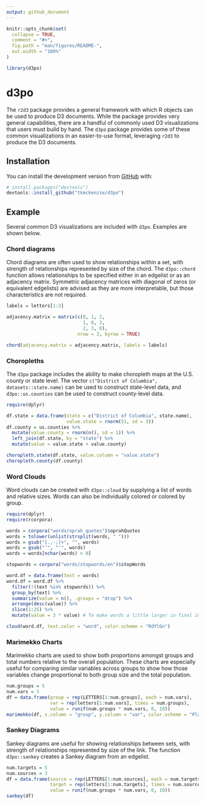 ```yaml
---
output: github_document
---
```


<!-- README.md is generated from README.Rmd. Please edit that file -->

```r
knitr::opts_chunk$set(
  collapse = TRUE,
  comment = "#>",
  fig.path = "man/figures/README-",
  out.width = "100%"
)

library(d3po)
```

# d3po #

<!-- badges: start -->
<!-- badges: end -->

The `r2d3` package provides a general framework with which R objects can be used to produce D3 documents. While the package provides very general capabilities, there are a handful of commonly used D3 visualizations that users must build by hand. The `d3po` package provides some of these common visualizations in an easier-to-use format, leveraging `r2d3` to produce the D3 documents.

## Installation ##

You can install the development version from [GitHub](https://github.com/) with:

``` r
# install.packages("devtools")
devtools::install_github("tkmckenzie/d3po")
```
## Example ##

Several common D3 visualizations are included with `d3po`. Examples are shown below.

### Chord diagrams ###

Chord diagrams are often used to show relationships within a set, with strength of relationships represented by size of the chord. The `d3po::chord` function allows relationships to be specified either in an edgelist or as an adjacency matrix. Symmetric adjacency matrices with diagonal of zeros (or equivalent edgelists) are advised as they are more interpretable, but those characteristics are not required.

```r
labels = letters[1:3]

adjacency.matrix = matrix(c(0, 1, 2,
                            1, 0, 3,
                            2, 3, 0),
                          nrow = 3, byrow = TRUE)

chord(adjacency.matrix = adjacency.matrix, labels = labels)
```

### Choropleths ###

The `d3po` package includes the ability to make choropleth maps at the U.S. county or state level. The vector `c("District of Columbia", datasets::state.name)` can be used to construct state-level data, and `d3po::us.counties` can be used to construct county-level data.

```r
require(dplyr)

df.state = data.frame(state = c("District of Columbia", state.name),
                      value.state = rnorm(51, sd = 3))
df.county = us.counties %>%
  mutate(value.county = rnorm(n(), sd = 1)) %>%
  left_join(df.state, by = "state") %>%
  mutate(value = value.state + value.county)

choropleth.state(df.state, value.column = "value.state")
choropleth.county(df.county)
```

### Word Clouds ###
Word clouds can be created with `d3po::cloud` by supplying a list of words and relative sizes. Words can also be individually colored or colored by group.

```r
require(dplyr)
require(rcorpora)

words = corpora("words/oprah_quotes")$oprahQuotes
words = tolower(unlist(strsplit(words, " ")))
words = gsub("[.,-;]+", "", words)
words = gsub("’", "'", words)
words = words[nchar(words) > 0]

stopwords = corpora("words/stopwords/en")$stopWords

word.df = data.frame(text = words)
word.df = word.df %>%
  filter(!(text %in% stopwords)) %>%
  group_by(text) %>%
  summarize(value = n(), .groups = "drop") %>%
  arrange(desc(value)) %>%
  slice(1:25) %>%
  mutate(value = 3 * value) # To make words a little larger in final image

cloud(word.df, text.color = "word", color.scheme = "RdYlGn")
```

### Marimekko Charts ###
Marimekko charts are used to show both proportions amongst groups and total numbers relative to the overall population. These charts are especially useful for comparing similar variables across groups to show how those variables change proportional to both group size and the total population.

```r
num.groups = 5
num.vars = 3
df = data.frame(group = rep(LETTERS[1:num.groups], each = num.vars),
                var = rep(letters[1:num.vars], times = num.groups),
                value = runif(num.groups * num.vars, 0, 10))
marimekko(df, x.column = "group", y.column = "var", color.scheme = "Plasma")
```

### Sankey Diagrams ###
Sankey diagrams are useful for showing relationships between sets, with strength of relationships represented by size of the link. The function `d3po::sankey` creates a Sankey diagram from an edgelist.
```r
num.targets = 5
num.sources = 3
df = data.frame(source = rep(LETTERS[1:num.sources], each = num.targets),
                target = rep(letters[1:num.targets], times = num.sources),
                value = runif(num.groups * num.vars, 0, 10))
sankey(df)
```
